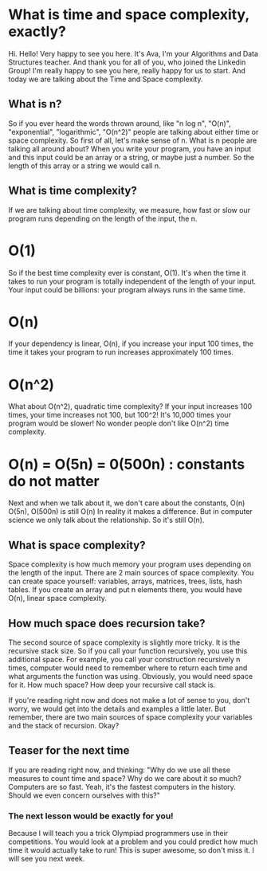 # What is time and space complexity, exactly?

Hi. Hello! Very happy to see you here. It's Ava, I'm your Algorithms and Data Structures teacher. And thank you for all of you, who joined the Linkedin Group! I'm really happy to see you here, really happy for us to start. And today we are talking about the Time and Space complexity. 

## What is n? 

So if you ever heard the words thrown around, like "n log n", "O(n)", "exponential", "logarithmic", "O(n^2)" people are talking about either time or space complexity. So first of all, let's make sense of n. What is n people are talking all around about?  When you write your program, you have an input and this input could be an array or a string, or maybe just a number. So the length of this array or a string we would call n. 

## What is time complexity? 

If we are talking about time complexity, we measure, how fast or slow our program runs depending on the length of the input, the n.

# O(1)

So if the best time complexity ever is constant, O(1). It's when the time it takes to run your program is totally independent of the length of your input. Your input could be billions: your program always runs in the same time. 

# O(n)

If your dependency is linear, O(n), if you increase your input 100 times, the time it takes your program to run increases approximately 100 times.

# O(n^2)

What about O(n^2), quadratic time complexity? If your input increases 100 times, your time increases not 100, but 100^2! It's 10,000 times your program would be slower! No wonder people don't like O(n^2) time complexity.

# O(n) = O(5n) = 0(500n) : constants do not matter

Next and when we talk about it, we don't care about the constants, O(n) O(5n), O(500n) is still O(n) In reality it makes a difference. But in computer science we only talk about the relationship. So it's still O(n). 

## What is space complexity?

Space complexity is how much memory your program uses depending on the length of the input. There are 2 main sources of space complexity. You can create space yourself: variables, arrays, matrices, trees, lists, hash tables. If you create an array and put n elements there, you would have O(n), linear space complexity. 

## How much space does recursion take?

The second source of space complexity is slightly more tricky. It is the recursive stack size. So if you call your function recursively, you use this additional space. For example, you call your construction recursively n times, computer would need to remember where to return each time and what arguments the function was using. Obviously, you would need space for it. How much space? How deep your recursive call stack is.  

If you're reading right now and does not make a lot of sense to you, don't worry, we would get into the details and examples a little later. But remember, there are two main sources of space complexity your variables and the stack of recursion. Okay? 

## Teaser for the next time

If you are reading right now, and thinking: "Why do we use all these measures to count time and space? Why do we care about it so much? Computers are so fast. Yeah, it's the fastest computers in the history. Should we even concern ourselves with this?" 

### The next lesson would be exactly for you!

Because I will teach you a trick Olympiad programmers use in their competitions. You would look at a problem and you could predict how much time it would actually take to run! This is super awesome, so don't miss it. I will see you next week.
